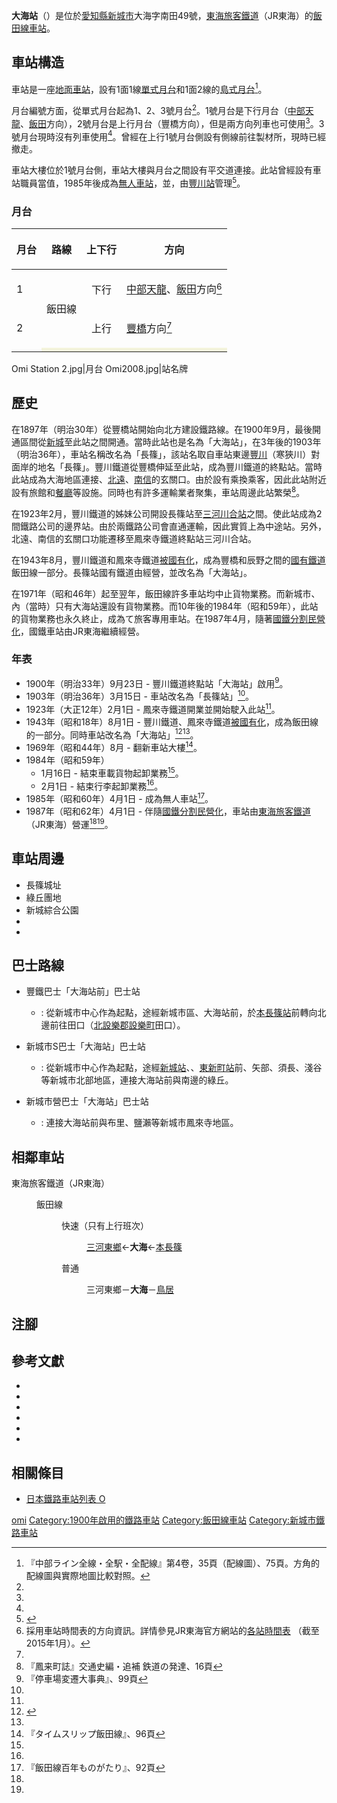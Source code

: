 {{NoteTA
|T=zh-hans:大海站;zh-hk:大海站;zh-tw:大海車站;
|1=zh-hans:大海站;zh-hk:大海站;zh-tw:大海車站;
}}
{{Infobox station
|公司色 = #f77321
|站名 = 大海*
|圖片 = Omi Station 1.jpg
|圖片說明 = 車站大樓（2007年2月）
|日文原名 = 大海
|平假名 = おおみ
|羅馬拼音 = Ōmi
|副站名 = 
|電報略號 = ウミ←ヲヲ
|所在地 = {{JPN}}[[愛知縣|愛知縣]][[新城市|新城市]]大海字南田49號
|座標 = {{coord|34|55|48.78|N|137|32|54.47|E|type:railwaystation_region:JP-24|display=inline,title}}
|車站構造 = [[地面車站|地面車站]]
|月台配置 = 2面3線
|啟用年月日 = 1900年（[[明治|明治]]33年）9月23日
|廢站年月日 = 
|乘客人數 = 107<ref>JR東海移動等便利化取組報告書</ref>
|上下車人次 = 
|統計年度 = 2019
|轉車 = 
|全寬備註 = [[無人車站|無人車站]]<br/>* 在1903年至1943年之間車站名為長篠站
|adjacent = {{Adjacent stations|system=東海旅客鐵道|line=CD|left=三河東鄉|right=鳥居|note-left=2.9km|note-mid=距離[[豐橋站|豐橋]]27.9km|note-right=1.4km}}
}}
'''大海站'''（{{jpn|j=大海駅|hg=おおみえき|rm=Ōmi eki|f=y}}）是位於[[愛知縣|愛知縣]][[新城市|新城市]]大海字南田49號，[[東海旅客鐵道|東海旅客鐵道]]（JR東海）的[[飯田線|飯田線]][[鐵路車站|車站]]。

== 車站構造 ==
車站是一座[[地面車站|地面車站]]，設有1面1線[[單式月台|單式月台]]和1面2線的[[島式月台|島式月台]]<ref name="haisen">『中部ライン全線・全駅・全配線』第4卷，35頁（配線圖）、75頁。方角的配線圖與實際地圖比較對照。</ref>。

月台編號方面，從單式月台起為1、2、3號月台<ref name="haisen"/>。1號月台是下行月台（[[中部天龍站|中部天龍]]、[[飯田站|飯田]]方向），2號月台是上行月台（豐橋方向），但是兩方向列車也可使用<ref name="haisen"/>。3號月台現時沒有列車使用<ref name="haisen"/>。曾經在上行1號月台側設有側線前往製材所，現時已經撤走。

車站大樓位於1號月台側，車站大樓與月台之間設有平交道連接。此站曾經設有車站職員當值，1985年後成為[[無人車站|無人車站]]，並，由[[豐川站_(愛知縣)|豐川站]]管理<ref name="jrc20">{{Cite book|author=東海旅客鉄道（編）|title=東海旅客鉄道20年史|publisher=東海旅客鉄道|year=2007|pages=732・733頁|language=ja}}</ref>。

=== 月台 ===
{| rules="rows" class="wikitable"
!月台!!路線!!上下行!!方向
|-
! 1
| rowspan="2" | {{JR海車站編號|CD}} 飯田線
| style="text-align:center" | 下行
| [[中部天龍站|中部天龍]]、[[飯田站|飯田]]方向<ref name="homen">採用車站時間表的方向資訊。詳情參見JR東海官方網站的[http://railway.jr-central.co.jp/time-schedule/search/index.html 各站時間表] {{Wayback|url=http://railway.jr-central.co.jp/time-schedule/search/index.html |date=20191019051307 }}（截至2015年1月）。</ref>
|-
! 2
| style="text-align:center" | 上行
| [[豐橋站|豐橋]]方向<ref name="homen" />
|-
! {{color|gray|3}}
| style="background:beige;" colspan=3| {{color|gray|（停止使用中）}}
|}

<gallery widths="170px">
Omi Station 2.jpg|月台
Omi2008.jpg|站名牌
</gallery>

== 歷史 ==
{{Translink|ja|豊川鉄道|豐川鐵道}}在1897年（明治30年）從豐橋站開始向北方建設鐵路線。在1900年9月，最後開通區間從[[新城車站_(愛知縣)|新城]]至此站之間開通。當時此站也是名為「大海站」，在3年後的1903年（明治36年），車站名稱改名為「長篠」，該站名取自車站東邊[[豐川|豐川]]（寒狹川）對面岸的地名「長篠」。豐川鐵道從豐橋伸延至此站，成為豐川鐵道的終點站。當時此站成為大海地區連接{{Translink|ja|奥三河|奧三河}}、[[北遠|北遠]]、[[南信|南信]]的玄關口。由於設有乘換乘客，因此此站附近設有旅館和[[餐廳|餐廳]]等設施。同時也有許多運輸業者聚集，車站周邊此站繁榮<ref>『鳳来町誌』交通史編・追補 鉄道の発達、16頁</ref>。

在1923年2月，豐川鐵道的姊妹公司{{Translink|ja|鳳来寺鉄道|鳳來寺鐵道}}開設長篠站至[[三河川合站|三河川合站]]之間。使此站成為2間鐵路公司的邊界站。由於兩鐵路公司會直通運輸，因此實質上為中途站。另外，北遠、南信的玄關口功能遷移至鳳來寺鐵道終點站三河川合站。

在1943年8月，豐川鐵道和鳳來寺鐵道[[戰時收購私鐵|被國有化]]，成為豐橋和辰野之間的[[日本國有鐵道|國有鐵道]]飯田線一部分。長篠站國有鐵道由經營，並改名為「大海站」。

在1971年（昭和46年）起至翌年，飯田線許多車站均中止貨物業務。而新城市、{{Translink|ja|鳳来町|鳳來町}}內（當時）只有大海站還設有貨物業務。而10年後的1984年（昭和59年），此站的貨物業務也永久終止，成為て旅客專用車站。在1987年4月，隨著[[國鐵分割民營化|國鐵分割民營化]]，國鐵車站由JR東海繼續經營。

=== 年表 ===
* 1900年（明治33年）9月23日 - 豐川鐵道終點站「大海站」啟用<ref name="hensen">『停車場変遷大事典』、99頁</ref>。
* 1903年（明治36年）3月15日 - 車站改名為「長篠站」<ref name="hensen"/>。
* 1923年（大正12年）2月1日 - 鳳來寺鐵道開業並開始駛入此站<ref name="hensen"/>。
* 1943年（昭和18年）8月1日 - 豐川鐵道、鳳來寺鐵道[[戰時收購私鐵|被國有化]]，成為飯田線的一部分。同時車站改名為「大海站」<ref name="sone03">{{Cite journal|author={{Translink|ja|曽根悟|曾根悟}}（監修） |journal=週刊 歴史でめぐる鉄道全路線 国鉄・JR |editor=朝日新聞出版分冊百科編集部（編集） |publisher={{Translink|ja|朝日新聞出版}} |issue=3 |title=飯田線・身延線・小海線 |date=2009-07-26 |pages=15-17 |language=ja }}</ref><ref name="hensen"/>。
* 1969年（昭和44年）8月 - 翻新車站大樓<ref>『タイムスリップ飯田線』、96頁</ref>。
* 1984年（昭和59年）
** 1月16日 - 結束車載貨物起卸業務<ref name="hensen"/>。
** 2月1日 - 結束行李起卸業務<ref name="hensen"/>。
* 1985年（昭和60年）4月1日 - 成為無人車站<ref>『飯田線百年ものがたり』、92頁</ref>。
* 1987年（昭和62年）4月1日 - 伴隨[[國鐵分割民營化|國鐵分割民營化]]，車站由[[東海旅客鐵道|東海旅客鐵道]]（JR東海）營運<ref name="sone03"/><ref name="hensen"/>。

== 車站周邊 ==
* 長篠城址
* 綠丘團地
* 新城綜合公園
* {{Translink|ja|国道151号|國道151號}}
* {{Translink|ja|国道257号|國道257號}}

== 巴士路線 ==
* 豐鐵巴士「大海站前」巴士站
** {{Translink|ja|豊鉄バス新城営業所#田口新城線|豐鐵巴士新城營業所#田口新城線|田口新城線}} : 從新城市中心{{Translink|ja|新城市民病院|新城市民醫院}}作為起點，途經新城市區、大海站前，於[[本長篠站|本長篠站]]前轉向北邊前往田口（[[北設樂郡|北設樂郡]][[設樂町|設樂町]]田口）。
* 新城市S巴士「大海站」巴士站 
** {{Translink|ja|新城市Sバス#北部線|新城市S巴士#北部線|北部線}} : 從新城市中心{{Translink|ja|新城郵便局|新城郵局}}作為起點，途經[[新城車站_(愛知縣)|新城站]]、{{Translink|ja|新城市民病院|新城市民醫院}}、[[東新町站|東新町站]]前、矢部、須長、淺谷等新城市北部地區，連接大海站前與南邊的綠丘。
* 新城市營巴士「大海站」巴士站
** {{Translink|ja|新城市Sバス#塩瀬線|新城市S巴士#鹽瀨線|鹽瀨線}} : 連接大海站前與布里、鹽瀨等新城市鳳來寺地區。

== 相鄰車站 ==
; 東海旅客鐵道（JR東海）
: {{JR海車站編號|CD}} 飯田線
:: {{Color|#0066ff|■}}快速（只有上行班次）
::: [[三河東鄉站|三河東鄉]]←'''大海'''←[[本長篠站|本長篠]]
:: {{Color|gray|■}}普通
::: 三河東鄉－'''大海'''－[[鳥居站|鳥居]]
== 注腳 ==
{{Reflist}}
== 參考文獻 ==
* {{Cite book|author=石野哲（編）|title=停車場変遷大事典 国鉄・JR編|publisher=[[JTB|JTB]]|year=1998|isbn=978-4-533-02980-6|language=ja}}
* {{Cite book|author=笠原香、塚本雅啓|title=タイムスリップ飯田線|publisher={{Translink|ja|大正出版}}|year=2007|isbn=978-4-8117-0657-3|language=ja}}
* {{Cite book|author={{Translink|ja|川島令三}}|title=中部ライン全線・全駅・全配線|volume=第4巻 塩尻駅-名古屋東部|publisher=[[講談社|講談社]]|year=2010isbn=978-4-06-270064-1|language=ja}}
* {{Cite book|author=東海旅客鐵道（編）|title=東海旅客鉄道20年史|publisher=東海旅客鉄道|year=2007|language=ja}}
* {{Cite book|author=東海旅客鐵道飯田分店（監修）|title=飯田線百年ものがたり|publisher=新葉社|year=2005|language=ja}}
* {{Cite book|author=鳳來町教育委員會（編）|title=鳳来町誌|volume=交通史編|publisher={{Translink|ja|鳳来町|鳳來町}}|year=2003|language=ja}}
== 相關條目 ==
* [[日本鐵路車站列表_O|日本鐵路車站列表 O]]
{{飯田線}}
{{DEFAULTSORT:Omi}}
[[Category:日本鐵路車站_O|omi]]
[[Category:1900年啟用的鐵路車站|Category:1900年啟用的鐵路車站]]
[[Category:飯田線車站|Category:飯田線車站]]
[[Category:新城市鐵路車站|Category:新城市鐵路車站]]